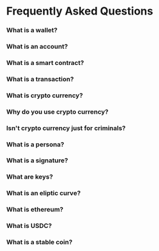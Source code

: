 # Frequently Asked Questions

### What is a wallet?

### What is an account?

### What is a smart contract?

### What is a transaction?

### What is crypto currency?

### Why do you use crypto currency?

### Isn't crypto currency just for criminals?

### What is a persona?

### What is a signature?

### What are keys?

### What is an eliptic curve?

### What is ethereum?

### What is USDC?

### What is a stable coin?